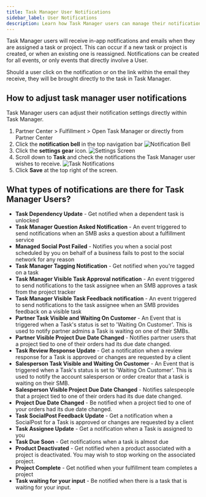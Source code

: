 ```yaml
---
title: Task Manager User Notifications
sidebar_label: User Notifications
description: Learn how Task Manager users can manage their notification preferences
---
```


Task Manager users will receive in-app notifications and emails when they are assigned a task or project. This can occur if a new task or project is created, or when an existing one is reassigned. Notifications can be created for all events, or only events that directly involve a User.

Should a user click on the notification or on the link within the email they receive, they will be brought directly to the task in Task Manager.

## How to adjust task manager user notifications

Task Manager users can adjust their notification settings directly within Task Manager.

1. Partner Center > Fulfillment > Open Task Manager or directly from Partner Center
2. Click the **notification bell** in the top navigation bar
   ![Notification Bell](./img/fulfillment-users/notification_bell.png)
3. Click the **settings gear** icon.
   ![Settings Screen](./img/fulfillment-users/settings_screen.png)
4. Scroll down to **Task** and check the notifications the Task Manager user wishes to receive.
   ![Task Notifications](./img/fulfillment-users/task_notifications.png)
5. Click **Save** at the top right of the screen.

## What types of notifications are there for Task Manager Users?

- **Task Dependency Update** - Get notified when a dependent task is unlocked
- **Task Manager Question Asked Notification** - An event triggered to send notifications when an SMB asks a question about a fulfillment service
- **Managed Social Post Failed** - Notifies you when a social post scheduled by you on behalf of a business fails to post to the social network for any reason
- **Task Manager Tagging Notification** - Get notified when you're tagged on a task
- **Task Manager Visible Task Approval notification** - An event triggered to send notifications to the task assignee when an SMB approves a task from the project tracker
- **Task Manager Visible Task Feedback notification** - An event triggered to send notifications to the task assignee when an SMB provides feedback on a visible task
- **Partner Task Visible and Waiting On Customer** - An Event that is triggered when a Task's status is set to 'Waiting On Customer'. This is used to notify partner admins a Task is waiting on one of their SMBs.
- **Partner Visible Project Due Date Changed** - Notifies partner users that a project tied to one of their orders had its due date changed.
- **Task Review Response Update** - Get a notification when a review response for a Task is approved or changes are requested by a client
- **Salesperson Task Visible and Waiting On Customer** - An Event that is triggered when a Task's status is set to 'Waiting On Customer'. This is used to notify the account salesperson or order creator that a task is waiting on their SMB.
- **Salesperson Visible Project Due Date Changed** - Notifies salespeople that a project tied to one of their orders had its due date changed.
- **Project Due Date Changed** - Be notified when a project tied to one of your orders had its due date changed.
- **Task SocialPost Feedback Update** - Get a notification when a SocialPost for a Task is approved or changes are requested by a client
- **Task Assignee Update** - Get a notification when a Task is assigned to you
- **Task Due Soon** - Get notifications when a task is almost due
- **Product Deactivated** - Get notified when a product associated with a project is deactivated. You may wish to stop working on the associated project.
- **Project Complete** - Get notified when your fulfillment team completes a project
- **Task waiting for your input** - Be notified when there is a task that is waiting for your input.
